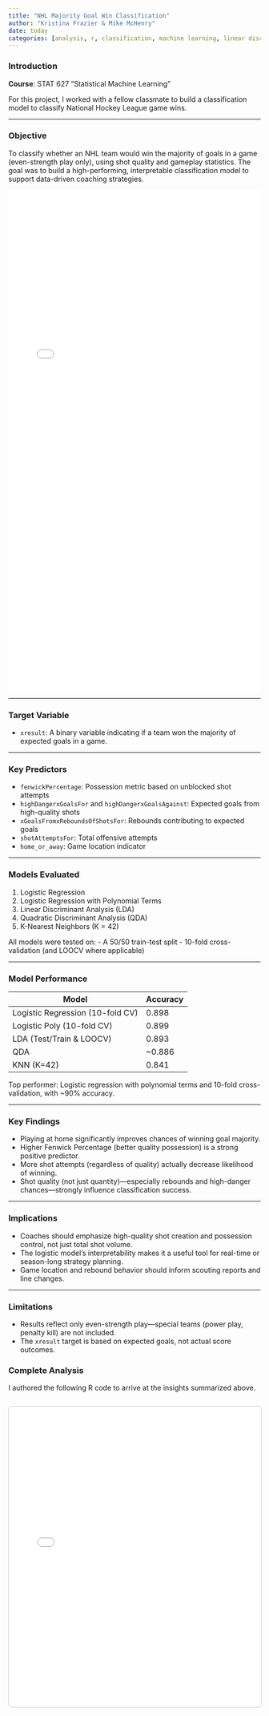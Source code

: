 ```yaml
---
title: "NHL Majority Goal Win Classification"
author: "Kristina Frazier & Mike McHenry"
date: today
categories: [analysis, r, classification, machine learning, linear discriminant analysis, quadratic discriminant analysis, logistic regression, k-nearest neighbors]
---
```


### Introduction

**Course**: STAT 627 "Statistical Machine Learning"

For this project, I worked with a fellow classmate to build a classification model to classify National Hockey League game wins.



------------------------------------------------------------------------

### Objective

To classify whether an NHL team would win the majority of goals in a game (even-strength play only), using shot quality and gameplay statistics. The goal was to build a high-performing, interpretable classification model to support data-driven coaching strategies.

![](STAT_627_Project_Frazier_McHenry.pdf){width="100%" height="1000px"}

------------------------------------------------------------------------

### Target Variable

-   `xresult`: A binary variable indicating if a team won the majority of expected goals in a game.

------------------------------------------------------------------------

### Key Predictors

-   `fenwickPercentage`: Possession metric based on unblocked shot attempts
-   `highDangerxGoalsFor` and `highDangerxGoalsAgainst`: Expected goals from high-quality shots
-   `xGoalsFromxReboundsOfShotsFor`: Rebounds contributing to expected goals
-   `shotAttemptsFor`: Total offensive attempts
-   `home_or_away`: Game location indicator

------------------------------------------------------------------------

### Models Evaluated

1.  Logistic Regression\
2.  Logistic Regression with Polynomial Terms\
3.  Linear Discriminant Analysis (LDA)\
4.  Quadratic Discriminant Analysis (QDA)\
5.  K-Nearest Neighbors (K = 42)

All models were tested on: - A 50/50 train-test split - 10-fold cross-validation (and LOOCV where applicable)

------------------------------------------------------------------------

### Model Performance

| Model                            | Accuracy |
|----------------------------------|----------|
| Logistic Regression (10-fold CV) | 0.898    |
| Logistic Poly (10-fold CV)       | 0.899    |
| LDA (Test/Train & LOOCV)         | 0.893    |
| QDA                              | \~0.886  |
| KNN (K=42)                       | 0.841    |

Top performer: Logistic regression with polynomial terms and 10-fold cross-validation, with \~90% accuracy.

------------------------------------------------------------------------

### Key Findings

-   Playing at home significantly improves chances of winning goal majority.
-   Higher Fenwick Percentage (better quality possession) is a strong positive predictor.
-   More shot attempts (regardless of quality) actually decrease likelihood of winning.
-   Shot quality (not just quantity)—especially rebounds and high-danger chances—strongly influence classification success.

------------------------------------------------------------------------

### Implications

-   Coaches should emphasize high-quality shot creation and possession control, not just total shot volume.
-   The logistic model’s interpretability makes it a useful tool for real-time or season-long strategy planning.
-   Game location and rebound behavior should inform scouting reports and line changes.

------------------------------------------------------------------------

### Limitations

-   Results reflect only even-strength play—special teams (power play, penalty kill) are not included.
-   The `xresult` target is based on expected goals, not actual score outcomes.

### Complete Analysis

I authored the following R code to arrive at the insights summarized above.

::: {.iframe-container style="margin: 2em 0;"}
<iframe src="classification_final.html" width="100%" height="600px" style="border: 1px solid #ccc; border-radius: 6px;">

</iframe>
:::
